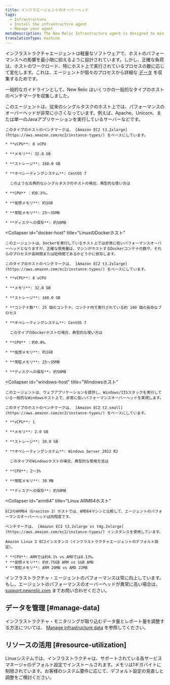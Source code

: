 ```yaml
---
title: インフラエージェントのオーバーヘッド
tags:
  - Infrastructure
  - Install the infrastructure agent
  - Manage your agent
metaDescription: The New Relic Infrastructure agent is designed to minimize its performance impact. This document outlines resource usage for common scenarios.
translationType: machine
---
```


インフラストラクチャエージェントは軽量なソフトウェアで、ホストのパフォーマンスへの影響を最小限に抑えるように設計されています。しかし、正確な負荷は、ホストのワークロード、特にホスト上で実行されているプロセスの数に応じて変化します。これは、エージェントが個々のプロセスから詳細な [データ](/docs/data-analysis/metrics/analyze-your-metrics/data-collection-metric-timeslice-event-data#event-data) を収集するためです。

一般的なガイドラインとして、New Relic はいくつかの一般的なタイプのホストのベンチマークを収集しました。

<CollapserGroup>
  <Collapser
    id="single-task"
    title="Linuxシングルタスクホスト"
  >
    このエージェントは、従来のシングルタスクのホスト上では、パフォーマンスのオーバーヘッドが非常に小さくなっています。例えば、Apache、Unicorn、または単一のJavaアプリケーションを実行しているサーバーなどです。

    このタイプのホストのベンチマークは、 [Amazon EC2 t3.2xlarge](https://aws.amazon.com/ec2/instance-types/) をベースにしています。

    * **vCPU**: 8 vCPU

    * **メモリ**: 32.0 GB

    * **ストレージ**: 160.0 GB

    * **オペレーティングシステム**: CentOS 7

      このような古典的なシングルタスクのホストの場合、典型的な使い方は

    * **CPU** ：約0.3％。

    * **仮想メモリ**: 約1GB

    * **常駐メモリ**: 25～35MB

    * **ディスクへの保存**: 約50MB
  </Collapser>

  <Collapser
    id="docker-host"
    title="LinuxのDockerホスト"
  >
    このエージェントは、Dockerを実行しているホスト上では非常に低いパフォーマンスオーバーヘッドとなりますが、正確な使用量は、マシンがホストするDockerコンテナの数や、それらのプロセスが長時間または短時間であるかどうかに依存します。

    このタイプのホストのベンチマークは、 [Amazon EC2 t3.2xlarge](https://aws.amazon.com/ec2/instance-types/) をベースにしています。

    * **vCPU**: 8 vCPU

    * **メモリ**: 32.0 GB

    * **ストレージ**: 160.0 GB

    * **コンテナ数**: 25 個のコンテナ、コンテナ内で実行されている約 100 個の長命なプロセス

    * **オペレーティングシステム**: CentOS 7

      このタイプのDockerホストの場合、典型的な使い方は

    * **CPU** ：約0.8%。

    * **仮想メモリ**: 約1GB

    * **常駐メモリ**: 25～35MB

    * **ディスクへの保存**: 約50MB
  </Collapser>

  <Collapser
    id="windows-host"
    title="Windowsホスト"
  >
    このエージェントは、ウェブアプリケーションを提供し、Windows/IISスタックを実行している一般的なWindowsホスト上で、非常に低いパフォーマンスオーバーヘッドを実現します。

    このタイプのホストのベンチマークは、 [Amazon EC2 t2.small](https://aws.amazon.com/ec2/instance-types/) をベースにしています。

    * **vCPU**: 1

    * **メモリ**: 2.0 GB

    * **ストレージ**: 30.0 GB

    * **オペレーティングシステム**: Windows Server 2012 R2

      このタイプのWindowsホストの場合、典型的な使用方法は

    * **CPU**: 2～3%

    * **常駐メモリ**: 30 MB

    * **ディスクへの保存**: 約50MB
  </Collapser>

  <Collapser
    id="arm64"
    title="Linux ARM64ホスト"
  >
    EC2のARM64（Graviton 2）ホストでは、AMD64マシンと比較して、エージェントのパフォーマンスオーバーヘッドは同程度です。

    ベンチマークは、 [Amazon EC2 t3.2xlarge vs t4g.2xlarge](https://aws.amazon.com/ec2/instance-types/) インスタンスを使用しています。

    Amazon Linux 2 EC2インスタンス（インフラストラクチャエージェントのデフォルト設定）。

    * **CPU**: ARMでは約0.1% vs AMDでは0.13%。
    * **仮想メモリ**: 約0.75GB ARM vs 1GB AMD
    * **常駐メモリ**: ARM 20MB vs AMD 22MB
  </Collapser>
</CollapserGroup>

インフラストラクチャ・エージェントのパフォーマンスは常に向上しています。もし、エージェントのパフォーマンスのオーバーヘッドが異常に高い場合は、 [support.newrelic.com](https://support.newrelic.com) までお問い合わせください。

## データを管理 [#manage-data]

インフラストラクチャ・モニタリングが取り込むデータ量とレポート量を調整する方法については、 [Manage infrastructure data](/docs/infrastructure/manage-your-data/data-instrumentation/manage-infrastructure-data-reporting) を参照してください。

## リソースの活用 [#resource-utilization]

Linuxシステムでは、インフラストラクチャは、サポートされている各サービスマネージャのデフォルト設定でインストールされます。メモリは1ギガバイトに制限されています。お客様のシステム要件に応じて、デフォルト設定の見直しと調整をご検討ください。
